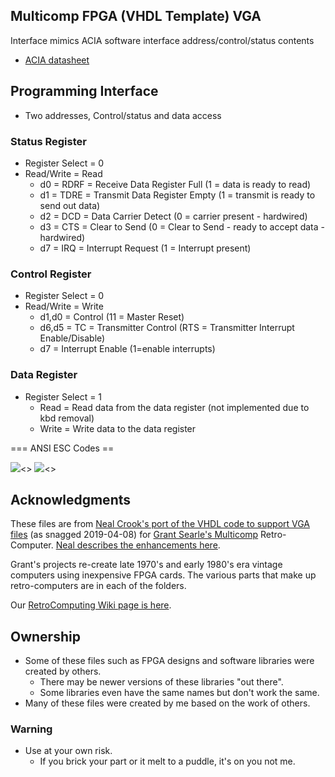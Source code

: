 == Multicomp FPGA (VHDL Template) VGA ==

Interface mimics ACIA software interface address/control/status contents

* [http://www.swtpc.com/mholley/Notebook/Hardware_ACIA.pdf ACIA datasheet]

== Programming Interface ==

* Two addresses, Control/status and data access

=== Status Register ===

* Register Select = 0
* Read/Write = Read
** d0 = RDRF	= Receive Data Register Full (1 = data is ready to read)
** d1 = TDRE	= Transmit Data Register Empty (1 = transmit is ready to send out data)
** d2 = DCD		= Data Carrier Detect (0 = carrier present - hardwired)
** d3 = CTS		= Clear to Send (0 = Clear to Send - ready to accept data - hardwired)
** d7 = IRQ		= Interrupt Request (1 = Interrupt present)

===  Control Register ===

* Register Select = 0
* Read/Write = Write
** d1,d0		= Control (11 = Master Reset)
** d6,d5		= TC = Transmitter Control (RTS = Transmitter Interrupt Enable/Disable)
** d7 		= Interrupt Enable (1=enable interrupts)

=== Data Register ===

* Register Select = 1
** Read = Read data from the data register (not implemented due to kbd removal)
** Write = Write data to the data register

=== ANSI ESC Codes ==

<img src="http://land-boards.com/blwiki/images/4/44/ANSI_001.PNG"><>
<img src="http://land-boards.com/blwiki/images/7/7d/ANSI_002.PNG"><>

== Acknowledgments ==

These files are from [https://github.com/nealcrook/multicomp6809/tree/master/multicomp/Components/TERMINAL Neal Crook's port of the VHDL code to support VGA files] (as snagged 2019-04-08) for [http://searle.hostei.com/grant/Multicomp/index.html Grant Searle's Multicomp] Retro-Computer. [https://github.com/nealcrook/multicomp6809/wiki/VDU-Modifications Neal describes the enhancements here].

Grant's projects re-create late 1970's and early 1980's era vintage computers using inexpensive FPGA cards. The various parts that make up retro-computers are in each of the folders.

Our [http://land-boards.com/blwiki/index.php?title=RetroComputing RetroComputing Wiki page is here].

== Ownership ==

* Some of these files such as FPGA designs and software libraries were created by others.
** There may be newer versions of these libraries "out there".
** Some libraries even have the same names but don't work the same.
* Many of these files were created by me based on the work of others.

=== Warning ===

* Use at your own risk.
** If you brick your part or it melt to a puddle, it's on you not me.


